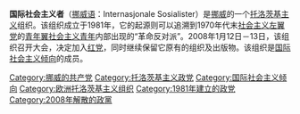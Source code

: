 '''国际社会主义者'''（[[挪威语|挪威语]]：Internasjonale Sosialister）是[[挪威|挪威]]的一个[[托洛茨基主义|托洛茨基主义]]组织。该组织成立于1981年，它的起源则可以追溯到1970年代末[[社会主义左翼党_(挪威)|社会主义左翼党]]的[[青年翼|青年翼]][[社会主义青年_(挪威)|社会主义青年]]内部出现的“革命反对派”。2008年1月12日－13日，该组织召开大会，决定加入[[红党_(挪威)|红党]]，同时继续保留它原有的组织及出版物。该组织是[[国际社会主义倾向|国际社会主义倾向]]的成员。

[[Category:挪威的共产党|Category:挪威的共产党]]
[[Category:托洛茨基主义政党|Category:托洛茨基主义政党]]
[[Category:国际社会主义倾向|Category:国际社会主义倾向]]
[[Category:欧洲托洛茨基主义组织|Category:欧洲托洛茨基主义组织]]
[[Category:1981年建立的政党|Category:1981年建立的政党]]
[[Category:2008年解散的政黨|Category:2008年解散的政黨]]
